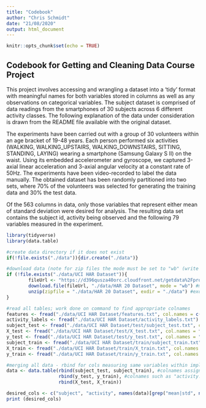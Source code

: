 ```yaml
---
title: "Codebook"
author: "Chris Schmidt"
date: "21/08/2020"
output: html_document
---
```


```r
knitr::opts_chunk$set(echo = TRUE)
```

## Codebook for Getting and Cleaning Data Course Project

This project involves accessing and wrangling a dataset into a 'tidy' format with meaningful names for both variables stored in columns as well as any observations on categorical variables.  The subject dataset is comprised of data readings from the smartphones of 30 subjects across 6 different activity classes. The following explanation of the data under consideration is drawn from the README file available with the original dataset. 

The experiments have been carried out with a group of 30 volunteers within an age bracket of 19-48 years. Each person performed six activities (WALKING, WALKING_UPSTAIRS, WALKING_DOWNSTAIRS, SITTING, STANDING, LAYING) wearing a smartphone (Samsung Galaxy S II) on the waist. Using its embedded accelerometer and gyroscope, we captured 3-axial linear acceleration and 3-axial angular velocity at a constant rate of 50Hz. The experiments have been video-recorded to label the data manually. The obtained dataset has been randomly partitioned into two sets, where 70% of the volunteers was selected for generating the training data and 30% the test data.

Of the 563 columns in data, only those variables that represent either mean of standard deviation were desired for analysis.  The resulting data set contains the subject id, activity being observed and the following 79 variables measured in the experiment.

```r
library(tidyverse)
library(data.table)

#create data directory if it does not exist
if(!file.exists("./data")){dir.create("./data")}

#download data (note for zip files the mode must be set to "wb" (write binary))
if (!file.exists("./data/UCI HAR Dataset")){
        fileUrl <- "https://d396qusza40orc.cloudfront.net/getdata%2Fprojectfiles%2FUCI%20HAR%20Dataset.zip"
        download.file(fileUrl, "./data/HAR 20 Dataset", mode = "wb") #mode = "wb" (write binary) req for zipfile
        unzip(zipfile = "./data/HAR 20 Dataset", exdir = "./data") #exdir argument specifies dest file path
}

#read all tables; work done on command to find appropriate colnames
features <- fread("./data/UCI HAR Dataset/features.txt", col.names = c("index", "measurement"))
activity_labels <- fread("./data/UCI HAR Dataset/activity_labels.txt")
subject_test <- fread("./data/UCI HAR Dataset/test/subject_test.txt", col.names = "subject")
X_test <- fread("./data/UCI HAR Dataset/test/X_test.txt", col.names = features[, measurement])
y_test <- fread("./data/UCI HAR Dataset/test/y_test.txt", col.names = "activity", colClasses = "factor")
subject_train <- fread("./data/UCI HAR Dataset/train/subject_train.txt", col.names = "subject")
X_train <- fread("./data/UCI HAR Dataset/train/X_train.txt", col.names = features[,measurement])
y_train <- fread("./data/UCI HAR Dataset/train/y_train.txt", col.names = "activity", colClasses = "factor")

#merging all data - rbind for cols measuring same variables within implied cbind on data.table function
data <- data.table(rbind(subject_test, subject_train), #colnames assigned above in fread to prevent
                   rbind(y_test, y_train), #colnames such as "activity.V1" data
                   rbind(X_test, X_train))

```


```r
desired_cols <- c("subject", "activity", names(data)[grep("mean|std", names(data))])
print (desired_cols)
```

